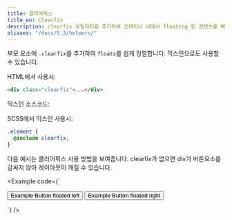 ```yaml
---
title: 클리어픽스
title_en: Clearfix
description: clearfix 유틸리티를 추가하여 컨테이너 내에서 floating 된 콘텐츠를 빠르고 쉽게 정렬합니다.
aliases: "/docs/5.3/helpers/"
---
```


부모 요소에 `.clearfix`를 추가하여 `floats`를 쉽게 정렬합니다. 믹스인으로도 사용할 수 있습니다.

HTML에서 사용시:

```html
<div class="clearfix">...</div>
```

믹스인 소스코드:

<ScssDocs name="clearfix" file="scss/mixins/_clearfix.scss" />

SCSS에서 믹스인 사용시:

```scss
.element {
  @include clearfix;
}
```

다음 예시는 클리어픽스 사용 방법을 보여줍니다. clearfix가 없으면 div가 버튼요소를 감싸지 않아 레이아웃이 깨질 수 있습니다.

<Example code={`<div class="bg-info clearfix">
  <button type="button" class="btn btn-secondary float-start">Example Button floated left</button>
  <button type="button" class="btn btn-secondary float-end">Example Button floated right</button>
</div>`} />
